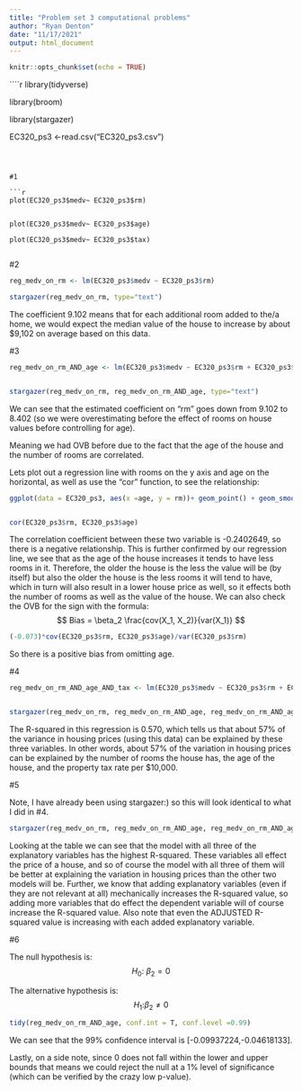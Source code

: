 ---
title: "Problem set 3 computational problems"
author: "Ryan Denton"
date: "11/17/2021"
output: html_document
---

```{r setup, include=FALSE}
knitr::opts_chunk$set(echo = TRUE)

```


````{r}
library(tidyverse)

library(broom)

library(stargazer)


EC320_ps3 <-read.csv("EC320_ps3.csv")

```



#1

```{r}

plot(EC320_ps3$medv~ EC320_ps3$rm)


plot(EC320_ps3$medv~ EC320_ps3$age)

plot(EC320_ps3$medv~ EC320_ps3$tax)


```


#2

```{r}

reg_medv_on_rm <- lm(EC320_ps3$medv ~ EC320_ps3$rm)

stargazer(reg_medv_on_rm, type="text")


```
The coefficient 9.102 means that for each additional room added to the/a home, we would expect the median value of the house to increase by about $9,102 on average based on this data.



#3

```{r}

reg_medv_on_rm_AND_age <- lm(EC320_ps3$medv ~ EC320_ps3$rm + EC320_ps3$age)


stargazer(reg_medv_on_rm, reg_medv_on_rm_AND_age, type="text")

```
We can see that the estimated coefficient on "rm" goes down from 9.102 to 8.402 (so we were overestimating before the effect of rooms on house values before controlling for age). 

Meaning we had OVB before due to the fact that the age of the house and the number of rooms are correlated. 
   


Lets plot out a regression line with rooms on the y axis and age on the horizontal, as well as use the "cor" function, to see the relationship:

```{r}
ggplot(data = EC320_ps3, aes(x =age, y = rm))+ geom_point() + geom_smooth(method ="lm")


cor(EC320_ps3$rm, EC320_ps3$age)
```

The correlation coefficient between these two variable is -0.2402649, so there is a negative relationship. This is further confirmed by our regression line, we see that as the age of the house increases it tends to have less rooms in it. Therefore, the older the house is the less the value will be (by itself) but also the older the house is the less rooms it will tend to have, which in turn will also result in a lower house price as well, so it effects both the number of rooms as well as the value of the house. We can also check the OVB for the sign with the formula:
$$ Bias = \beta_2 \frac{cov(X_1, X_2)}{var(X_1)} $$

```{r}
(-0.073)*cov(EC320_ps3$rm, EC320_ps3$age)/var(EC320_ps3$rm)
```
So there is a positive bias from omitting age.



#4

```{r}

reg_medv_on_rm_AND_age_AND_tax <- lm(EC320_ps3$medv ~ EC320_ps3$rm + EC320_ps3$age + EC320_ps3$tax)


stargazer(reg_medv_on_rm, reg_medv_on_rm_AND_age, reg_medv_on_rm_AND_age_AND_tax, type="text")


```
The R-squared in this regression is 0.570, which tells us that about 57% of the variance in housing prices (using this data) can be explained by these three variables. In other words, about 57% of the variation in housing prices can be explained by the number of rooms the house has, the age of the house, and the property tax rate per $10,000.



#5 

Note, I have already been using stargazer:) so this will look identical to what I did in #4.


```{r}

stargazer(reg_medv_on_rm, reg_medv_on_rm_AND_age, reg_medv_on_rm_AND_age_AND_tax, type="text")

```

Looking at the table we can see that the model with all three of the explanatory variables has the highest R-squared. These variables all effect the price of a house, and so of course the model with all three of them will be better at explaining the variation in housing prices than the other two models will be. Further, we know that adding explanatory variables (even if they are not relevant at all) mechanically increases the R-squared value, so adding more variables that do effect the dependent variable will of course increase the R-squared value. Also note that even the ADJUSTED R-squared value is increasing with each added explanatory variable.



#6

The null hypothesis is:
$$H_0\text{: } \beta_2 = 0$$

The alternative hypothesis is:
$$H_1\text{:}  \beta_2 \neq 0$$ 
```{r}

tidy(reg_medv_on_rm_AND_age, conf.int = T, conf.level =0.99)


```





We can see that the 99% confidence interval is [-0.09937224,-0.04618133].



Lastly, on a side note, since 0 does not fall within the lower and upper bounds that means we could reject the null at a 1% level of significance (which can be verified by the crazy low p-value).